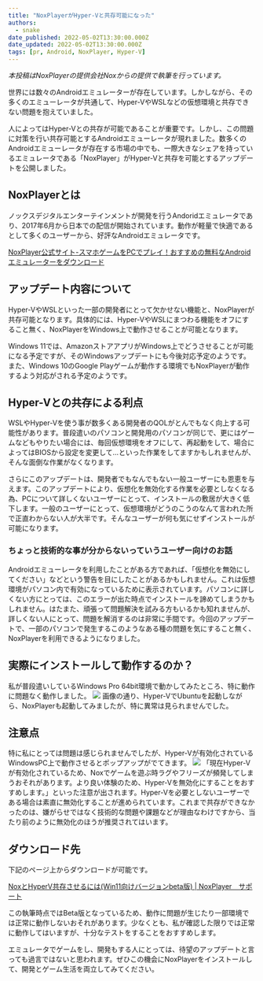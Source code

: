 ```yaml
---
title: "NoxPlayerがHyper-Vと共存可能になった"
authors:
  - snake
date_published: 2022-05-02T13:30:00.000Z
date_updated: 2022-05-02T13:30:00.000Z
tags: [pr, Android, NoxPlayer, Hyper-V]
---
```


*本投稿はNoxPlayerの提供会社Noxからの提供で執筆を行っています。*

世界には数々のAndroidエミュレーターが存在しています。しかしながら、その多くのエミューレータが共通して、Hyper-VやWSLなどの仮想環境と共存できない問題を抱えていました。

人によってはHyper-Vとの共存が可能であることが重要です。しかし、この問題に対策を行い共存可能とするAndroidエミューレータが現れました。数多くのAndroidエミューレータが存在する市場の中でも、一際大きなシェアを持っているエミュレータである「NoxPlayer」がHyper-Vと共存を可能とするアップデートを公開しました。

## NoxPlayerとは

ノックスデジタルエンターテインメントが開発を行うAndoridエミュレータであり、2017年6月から日本での配信が開始されています。動作が軽量で快適であるとして多くのユーザーから、好評なAndroidエミュレータです。

[NoxPlayer公式サイト-スマホゲームをPCでプレイ！おすすめの無料なAndroidエミュレーターをダウンロード](https://jp.bignox.com/)

## アップデート内容について

Hyper-VやWSLといった一部の開発者にとって欠かせない機能と、NoxPlayerが共存可能となります。具体的には、Hyper-VやWSLにまつわる機能をオフにすること無く、NoxPlayerをWindows上で動作させることが可能となります。

Windows 11では、AmazonストアアプリがWindows上でどうさせることが可能になる予定ですが、そのWindowsアップデートにも今後対応予定のようです。また、Windows 10のGoogle Playゲームが動作する環境でもNoxPlayerが動作するよう対応がされる予定のようです。

## Hyper-Vとの共存による利点

WSLやHyper-Vを使う事が数多くある開発者のQOLがとんでもなく向上する可能性があります。普段遣いのパソコンと開発用のパソコンが同じで、更にはゲームなどもやりたい場合には、毎回仮想環境をオフにして、再起動をして、場合によってはBIOSから設定を変更して...といった作業をしてますかもしれませんが、そんな面倒な作業がなくなります。

さらにこのアップデートは、開発者でもなんでもない一般ユーザーにも恩恵を与えます。このアップデートにより、仮想化を無効化する作業を必要としなくなる為、PCについて詳しくないユーザーにとって、インストールの敷居が大きく低下します。一般のユーザーにとって、仮想環境がどうのこうのなんて言われた所で正直わからない人が大半です。そんなユーザーが何も気にせずインストールが可能になります。

### ちょっと技術的な事が分からないっていうユーザー向けのお話

Androidエミューレータを利用したことがある方であれば、「仮想化を無効にしてください」などという警告を目にしたことがあるかもしれません。これは仮想環境がパソコン内で有効になっているために表示されています。パソコンに詳しくない方にとっては、このエラーが出た時点でインストールを諦めてしまうかもしれません。はたまた、頑張って問題解決を試みる方もいるかも知れませんが、詳しくない人にとって、問題を解消するのは非常に手間です。今回のアップデートで、一部のパソコンで発生するこのようなある種の問題を気にすること無く、NoxPlayerを利用できるようになりました。

## 実際にインストールして動作するのか？

私が普段遣いしているWindows Pro 64bit環境で動かしてみたところ、特に動作に問題なく動作しました。
![](https://i.imgur.com/ckZa2zh.png)
画像の通り、Hyper-VでUbuntuを起動しながら、NoxPlayerも起動してみましたが、特に異常は見られませんでした。

## 注意点

特に私にとっては問題は感じられませんでしたが、Hyper-Vが有効化されているWindowsPC上で動作させるとポップアップがでてきます。
![](https://i.imgur.com/ovjBw1W.png)
「現在Hyper-Vが有効化されているため、Noxでゲームを遊ぶ時ラグやフリーズが頻発してしまうおそれがあります。より良い体験のため、Hyper-Vを無効化にすることをおすすめします。」といった注意が出されます。Hyper-Vを必要としないユーザーである場合は素直に無効化することが進められています。これまで共存ができなかったのは、嫌がらせではなく技術的な問題や課題などが理由なわけですから、当たり前のように無効化のほうが推奨されてはいます。

## ダウンロード先

下記のページ上からダウンロードが可能です。

[NoxとHyperV共存させるには(Win11向けバージョンbeta版) | NoxPlayer　サポート](https://support.bignox.com/ja/else/hypervonbeta)

この執筆時点ではBeta版となっているため、動作に問題が生じたり一部環境では正常に動作しないおそれがあります。少なくとも、私が確認した限りでは正常に動作してはいますが、十分なテストをすることをおすすめします。

エミュレータでゲームをし、開発もする人にとっては、待望のアップデートと言っても過言ではないと思われます。ぜひこの機会にNoxPlayerをインストールして、開発とゲーム生活を両立してみてください。
